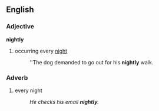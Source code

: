 ==English==
===Adjective===
'''nightly'''
#occurring every [[night]]
#:''The dog demanded to go out for his '''nightly''' walk.

===Adverb===
#every night
#:''He checks his email '''nightly'''.''
